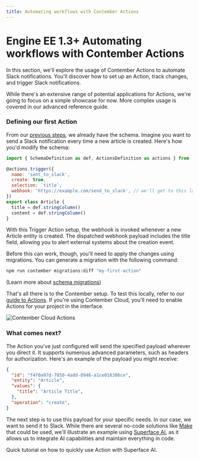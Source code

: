 ```yaml
---
title: Automating workflows with Contember Actions
---
```



# <span className="version">Engine EE 1.3+</span> Automating workflows with Contember Actions

In this section, we'll explore the usage of Contember Actions to automate Slack notifications. You'll discover how to set up an Action, track changes, and trigger Slack notifications.

While there's an extensive range of potential applications for Actions, we're going to focus on a simple showcase for now. More complex usage is covered in our advanced reference guide.

### Defining our first Action

From our [previous steps](/intro/quickstart), we already have the schema. Imagine you want to send a Slack notification every time a new article is created. Here's how you'd modify the schema:

```javascript
import { SchemaDefinition as def, ActionsDefinition as actions } from '@contember/schema-definition'

@actions.trigger({
  name: 'sent_to_slack',
  create: true,
  selection: `title`,
  webhook: 'https://example.com/send_to_slack', // we'll get to this later
})
export class Article {
  title = def.stringColumn()
  content = def.stringColumn()
}
```

With this Trigger Action setup, the webhook is invoked whenever a new Article entity is created. The dispatched webhook payload includes the title field, allowing you to alert external systems about the creation event.

Before this can work, though, you'll need to apply the changes using migrations. You can generate a migration with the following command:

```bash
npm run contember migrations:diff "my-first-action"
```

(Learn more about [schema migrations](/reference/engine/schema/migrations.md))

That's all there is to the Contember setup. To test this locally, refer to our [guide to Actions](/reference/engine/actions/overview). If you're using Contember Cloud, you'll need to enable Actions for your project in the interface.

![Contember Cloud Actions](/assets/actions-enable.png)

### What comes next?

The Action you've just configured will send the specified payload wherever you direct it. It supports numerous advanced parameters, such as headers for authorization. Here's an example of the payload you might receive:

```json
{
  "id": "f4f0a97d-7850-4add-8946-a1ce016306ce",
  "entity": "Article",
  "values": {
    "title": "Article Title",
  },
  "operation": "create",
}
```

The next step is to use this payload for your specific needs. In our case, we want to send it to Slack. While there are several no-code solutions like [Make](https://www.make.com/) that could be used, we'll illustrate an example using [Superface AI](https://superface.ai/), as it allows us to integrate AI capabilities and maintain everything in code.

<DocsCards>
  <DocsCard header="Easy integrations with Actions and Superface AI" href="/guides/superface">
    <p>Quick tutorial on how to quickly use Action with Superface AI.</p>
  </DocsCard>
</DocsCards>